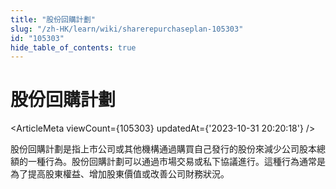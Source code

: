 ```yaml
---
title: "股份回購計劃"
slug: "/zh-HK/learn/wiki/sharerepurchaseplan-105303"
id: "105303"
hide_table_of_contents: true
---
```



<Breadcrumbs current="股份回購計劃" />

# 股份回購計劃

<ArticleMeta viewCount={105303} updatedAt={'2023-10-31 20:20:18'} />
<div className='border-solid border-b border-t-0 my-4 border-[var(--ifm-color-gray-300)]' />

股份回購計劃是指上市公司或其他機構通過購買自己發行的股份來減少公司股本總額的一種行為。股份回購計劃可以通過市場交易或私下協議進行。這種行為通常是為了提高股東權益、增加股東價值或改善公司財務狀況。
